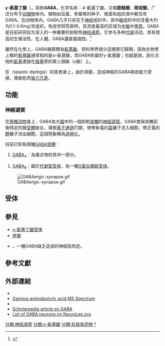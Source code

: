{{NoteTA|G1=Medicine|G2=LS}}
{{不是|γ-羟基丁酸}}
{{chembox
| Verifiedfields = changed
| Watchedfields = changed
| verifiedrevid = 476992474
|  Name=γ-氨基丁酸
|  ImageFile = Gamma-Aminobuttersäure - gamma-aminobutyric acid.svg
|  ImageSize = 230
|  ImageName = Simplified structural formula
|  ImageFile1 = GABA 3D ball.png
|  ImageSize1 = 230
|  ImageName1 = C=black, H=white, O=red, N=blue
|  ImageAlt1 = GABA molecule
|  IUPACName = 4-aminobutanoic acid
|  OtherNames=
|Section1= {{Chembox Identifiers
|  UNII_Ref = {{fdacite|correct|FDA}}
| UNII = 2ACZ6IPC6I
| ChEMBL_Ref = {{ebicite|correct|EBI}}
| ChEMBL = 96
| KEGG_Ref = {{keggcite|correct|kegg}}
| KEGG = D00058
| InChI = 1/C4H9NO2/c5-3-1-2-4(6)7/h1-3,5H2,(H,6,7)
| InChIKey = BTCSSZJGUNDROE-UHFFFAOYAC
| StdInChI_Ref = {{stdinchicite|correct|chemspider}}
| StdInChI = 1S/C4H9NO2/c5-3-1-2-4(6)7/h1-3,5H2,(H,6,7)
| StdInChIKey_Ref = {{stdinchicite|correct|chemspider}}
| StdInChIKey = BTCSSZJGUNDROE-UHFFFAOYSA-N
| CASNo_Ref = {{cascite|correct|CAS}}
| CASNo=56-12-2
| PubChem=119
| EINECS = 200-258-6
| RTECS = ES6300000
| IUPHAR_ligand = 1067
|  ChemSpiderID_Ref = {{chemspidercite|correct|chemspider}}
| ChemSpiderID = 116
|  DrugBank_Ref = {{drugbankcite|correct|drugbank}}
| DrugBank = DB02530
| ChEBI_Ref = {{ebicite|changed|EBI}}
| ChEBI = 16865 
| SMILES=C(CC(=O)O)CN
|  MeSHName=gamma-Aminobutyric+Acid
  }}
|Section2= {{Chembox Properties
|  Formula=C<sub>4</sub>H<sub>9</sub>NO<sub>2</sub>
|  MolarMass=103.120 g/mol
|  Appearance=白色微晶粉末
|  Density=1.11 g/mL
|  MeltingPtC=203.7
|  BoilingPtC=247.9
|  pKa=4.23 （羧基）、10.43（氨基）<ref>{{cite book | editor = Dawson RMC, Elliot DC, Elliot WH, Jones KM |title=Data for Biochemical Research |location=Oxford |publisher=Clarendon Press |year=1959}}{{page needed|date=May 2013}}</ref>
|  Solubility= 130 g/100 mL
|  LogP = −3.17
  }}
|Section3= {{Chembox Hazards
|  MainHazards= 刺激性、有危害性
|  FlashPt=
|  Autoignition=
|  LD50 = 12,680 mg/kg （小鼠，口服）
  }}
}}
{{lowercase}}

'''γ-氨基丁酸'''（{{lang-en|γ-Aminobutyric acid}}，简称'''GABA'''，化学名称：4-氨基丁酸，又稱'''胺酪酸'''、'''哌啶酸'''。广泛分布于[[动物|动]][[植物|植物]]体内。植物如豆属、参属等的种子、根茎和组织液中都含有GABA。在动物体内，GABA几乎只存在于[[神经|神经]]组织中，其中[[脑|脑]]组织中的含量大约为0.1-0.6mg/克组织，免疫学研究表明，其浓度最高的区域为[[中脑|中脑]]中[[黑质|黑质]]。GABA是目前研究较为深入的一种重要的抑制性[[神经递质|神经递质]]，它参与多种[[代谢|代谢]]活动，具有很高的生理活性。在人體，GABA還直接調控{{le|肌肉張力|muscle tone}}。<ref name="pmid11837891">{{cite book | author = Watanabe M, Maemura K, Kanbara K, Tamayama T, Hayasaki H | chapter = GABA and GABA receptors in the central nervous system and other organs | title = Int. Rev. Cytol. | volume = 213 | issue = | pages = 1–47 | year = 2002 | pmid = 11837891 | doi = 10.1016/S0074-7696(02)13011-7 | chapterurl = http://books.google.com/books?id=kOV9bEuhHNEC&pg=PA1 | series = International Review of Cytology | isbn = 978-0-12-364617-0 | editor = Jeon KW }}</ref>

雖然在化學上，GABA被歸類為[[氨基酸|氨基酸]]，但科學界很少這樣將它歸類，因為生物學上稱的[[氨基酸|氨基酸]]通常指的是α-氨基酸，而GABA則屬於γ-氨基酸；也就是說，該化合物的[[氨基|氨基]]連接在[[羧基|羧基]]旁的第三個碳（γ碳）上。

在{{le|痙攣型雙邊麻痺|spastic diplegia}}（spastic diplegia）的患者身上，由於{{le|上運動神經元|upper motor neuron}}病變，造成神經的GABA吸收能力受損，導致肌肉[[張力亢進|張力亢進]]。

== 功能 ==

=== 神經遞質 ===
在[[脊椎动物|脊椎动物]]身上，GABA為大[[腦|腦]]中的一個抑制[[突觸|突觸]]的[[神經遞質|神經遞質]]。GABA會與突觸前後特定的膜[[受体_(生物化学)|受體]]結合，導致[[离子通道|离子通道]]打開，使帶負電的[[氯|氯]]離子流入細胞，帶正電的[[鉀|鉀]]離子流出細胞，這個現象稱為[[超极化_(生物学)|過極化]]。

目前已知有兩種[[Γ-氨基丁酸受体|GABA受體]]：
#[[Γ-氨基丁酸A型受体|GABA<sub>A</sub>]]：為{{le|化學訊號管制型離子管道|ligand-gated ion channel}}複合物的其中一部分。

#[[Γ-氨基丁酸B型受体|GABA<sub>B</sub>]]：屬於[[代谢型受体|代谢型受体]]，為一種[[G蛋白偶联受体|G蛋白偶联受体]]。

[[Image:GABAergic-synapse.gif|left]]

== 受体 ==
{{main|γ-氨基丁酸受體}}
{{clear}}

== 參見 ==
* [[γ-氨基丁酸受体|γ-氨基丁酸受体]]
* [[痙攣|痙攣]]
* {{le|痙攣型雙邊麻痺|Spastic diplegia}}，一種GABA缺乏造成的神經肌肉症。

== 參考文獻 ==
{{Reflist|30em}}

== 外部連結 ==
* {{Commons category inline|Gamma-Aminobutyric acid}}
* [http://gmd.mpimp-golm.mpg.de/Spectrums/499427bb-2409-44f0-ad19-815033a33710.aspx Gamma-aminobutyric acid MS Spectrum] {{Wayback|url=http://gmd.mpimp-golm.mpg.de/Spectrums/499427bb-2409-44f0-ad19-815033a33710.aspx |date=20210412083553 }}
* {{cite web | url = http://www.vcu-cme.org/gaba/overview.html | title = GABA | author = Lydiard B, Pollack MH, Ketter TA, Kisch E, Hettema JM | date = 2001-10-26 | work = Continuing Medical Education | publisher = School of Medicine, Virginia Commonwealth University, Medical College of Virginia Campus (VCU), Richmond, VA | quote = The role of GABA in the pathogenesis and treatment of anxiety and other neuropsychiatric disorders | accessdate = 2008-06-20 | deadurl = yes | archiveurl = https://web.archive.org/web/20080516055855/http://www.vcu-cme.org/gaba/overview.html | archivedate = 2008-05-16 }}
* [http://www.scholarpedia.org/article/Gamma-aminobutyric_acid Scholarpedia article on GABA] {{Wayback|url=http://www.scholarpedia.org/article/Gamma-aminobutyric_acid |date=20220127090841 }}
* [http://neurolex.org/wiki/GABAergic_Neurons List of GABA neurons on NeuroLex.org] {{Wayback|url=http://neurolex.org/wiki/GABAergic_Neurons |date=20210412082426 }}

{{Neuromodulation}}
{{Neurotransmitters}}
{{GABAergics}}

{{Authority control}}
{{DEFAULTSORT:Aminobutyric Acid, Gamma-}}


{{Commonscat|Gamma-Aminobutyric acid}}
[[分類:神经递质|分類:神经递质]]
[[分類:γ-氨基酸|分類:γ-氨基酸]]
[[分類:抗痉挛药物|分類:抗痉挛药物]]
[[分類:氨基丁酸类似物|*]]